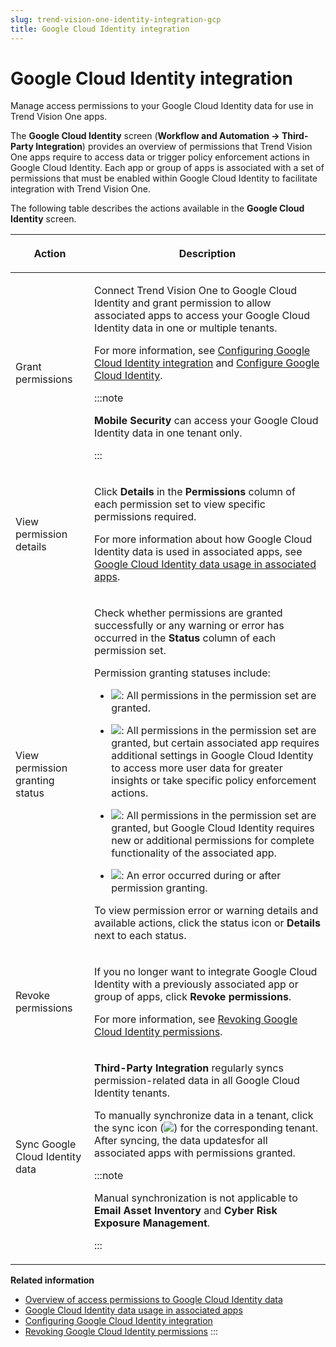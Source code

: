 ```yaml
---
slug: trend-vision-one-identity-integration-gcp
title: Google Cloud Identity integration
---
```

# Google Cloud Identity integration

Manage access permissions to your Google Cloud Identity data for use in Trend Vision One apps.

The **Google Cloud Identity** screen (**Workflow and Automation → Third-Party Integration**) provides an overview of permissions that Trend Vision One apps require to access data or trigger policy enforcement actions in Google Cloud Identity. Each app or group of apps is associated with a set of permissions that must be enabled within Google Cloud Identity to facilitate integration with Trend Vision One.

The following table describes the actions available in the **Google Cloud Identity** screen.

<table>
<colgroup>
<col style="width: 25%" />
<col style="width: 75%" />
</colgroup>
<thead>
<tr>
<th><p>Action</p></th>
<th><p>Description</p></th>
</tr>
</thead>
<tbody>
<tr>
<td><p>Grant permissions</p></td>
<td><p>Connect Trend Vision One to Google Cloud Identity and grant permission to allow associated apps to access your Google Cloud Identity data in one or multiple tenants.</p>
<p>For more information, see <a href="trend-vision-one-gcp-identity-integration">Configuring Google Cloud Identity integration</a> and <a href="trend-vision-one-config-google-cloud-saml">Configure Google Cloud Identity</a>.</p>


:::note

<p><strong>Mobile Security</strong> can access your Google Cloud Identity data in one tenant only.</p>


:::

</td>
</tr>
<tr>
<td><p>View permission details</p></td>
<td><p>Click <strong>Details</strong> in the <strong>Permissions</strong> column of each permission set to view specific permissions required.</p>
<p>For more information about how Google Cloud Identity data is used in associated apps, see <a href="trend-vision-one-gcp-id-usage-associated-apps">Google Cloud Identity data usage in associated apps</a>.</p></td>
</tr>
<tr>
<td><p>View permission granting status</p></td>
<td><p>Check whether permissions are granted successfully or any warning or error has occurred in the <strong>Status</strong> column of each permission set.</p>
<p>Permission granting statuses include:</p>
<ul>
<li><p><img src="./images/FullPermissionsIcon=GUID-20220831165959.webp" />: All permissions in the permission set are granted.</p></li>
<li><p><img src="./images/PartialPermissionsIcon=GUID-20220831170000.webp" />: All permissions in the permission set are granted, but certain associated app requires additional settings in Google Cloud Identity to access more user data for greater insights or take specific policy enforcement actions.</p></li>
<li><p><img src="./images/warning=44ee8f55-ca2d-46c7-88cb-b6e4a4a47f6d.webp" />: All permissions in the permission set are granted, but Google Cloud Identity requires new or additional permissions for complete functionality of the associated app.</p></li>
<li><p><img src="./images/error=5cc21722-7ceb-480c-b9c2-a47d420cf1cc.webp" />: An error occurred during or after permission granting.</p></li>
</ul>
<p>To view permission error or warning details and available actions, click the status icon or <strong>Details</strong> next to each status.</p></td>
</tr>
<tr>
<td><p>Revoke permissions</p></td>
<td><p>If you no longer want to integrate Google Cloud Identity with a previously associated app or group of apps, click <strong>Revoke permissions</strong>.</p>
<p>For more information, see <a href="trend-vision-one-revoking-gcp-id-permissions">Revoking Google Cloud Identity permissions</a>.</p></td>
</tr>
<tr>
<td><p>Sync Google Cloud Identity data</p></td>
<td><p><strong>Third-Party Integration</strong> regularly syncs permission-related data in all Google Cloud Identity tenants.</p>
<p>To manually synchronize data in a tenant, click the sync icon (<img src="./images/Sync_icon=bc994a2c-3a6c-419b-a584-a12efb14eacc.webp" />) for the corresponding tenant. After syncing, the data updatesfor all associated apps with permissions granted.</p>


:::note

<p>Manual synchronization is not applicable to <strong>Email Asset Inventory</strong> and <strong>Cyber Risk Exposure Management</strong>.</p>


:::

</td>
</tr>
</tbody>
</table>

**Related information**

- [Overview of access permissions to Google Cloud Identity data](access-permissions-google-cloud-id.md "View a list of permissions that must be enabled within Google Cloud Identity to facilitate integration with Trend Vision One.")
- [Google Cloud Identity data usage in associated apps](gcp-id-usage-associated-apps.md "Understand how Google Cloud Identity data is used in associated apps after you grant access permissions.")
- [Configuring Google Cloud Identity integration](gcp-identity-integration.md "Grant Trend Micro permission to access your Google Cloud Identity data in one or multiple tenants for use in Trend Vision One apps.")
- [Revoking Google Cloud Identity permissions](revoking-gcp-id-permissions.md "Disconnect Google Cloud Identity from Trend Vision One apps by revoking permissions granted to an app or group of apps.")
:::
